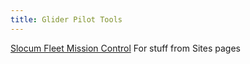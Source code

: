 ```yaml
---
title: Glider Pilot Tools
---
```

[Slocum Fleet Mission Control](https://sfmc.webbresearch.com/sfmc/login)
For stuff from Sites pages
